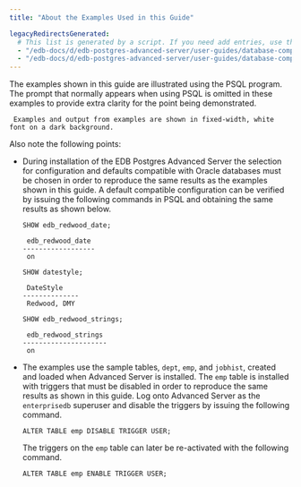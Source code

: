 ```yaml
---
title: "About the Examples Used in this Guide"

legacyRedirectsGenerated:
  # This list is generated by a script. If you need add entries, use the `legacyRedirects` key.
  - "/edb-docs/d/edb-postgres-advanced-server/user-guides/database-compatibility-for-oracle-developers-guide/13/about_the_examples_used_in_this_guide.html"
  - "/edb-docs/d/edb-postgres-advanced-server/user-guides/database-compatibility-for-oracle-developers-guide/latest/about_the_examples_used_in_this_guide.html"
---
```


<div id="about_the_examples_used_in_this_guide" class="registered_link"></div>

The examples shown in this guide are illustrated using the PSQL program. The prompt that normally appears when using PSQL is omitted in these examples to provide extra clarity for the point being demonstrated.

```text
 Examples and output from examples are shown in fixed-width, white font on a dark background.
```

Also note the following points:

-   During installation of the EDB Postgres Advanced Server the selection for configuration and defaults compatible with Oracle databases must be chosen in order to reproduce the same results as the examples shown in this guide. A default compatible configuration can be verified by issuing the following commands in PSQL and obtaining the same results as shown below.

    ```text
    SHOW edb_redwood_date;

     edb_redwood_date
    ------------------
     on

    SHOW datestyle;

     DateStyle
    --------------
     Redwood, DMY

    SHOW edb_redwood_strings;

     edb_redwood_strings
    ---------------------
     on
    ```

-   The examples use the sample tables, `dept`, `emp`, and `jobhist`, created and loaded when Advanced Server is installed. The `emp` table is installed with triggers that must be disabled in order to reproduce the same results as shown in this guide. Log onto Advanced Server as the `enterprisedb` superuser and disable the triggers by issuing the following command.

    ```text
    ALTER TABLE emp DISABLE TRIGGER USER;
    ```

    The triggers on the `emp` table can later be re-activated with the following command.

    ```text
    ALTER TABLE emp ENABLE TRIGGER USER;
    ```
